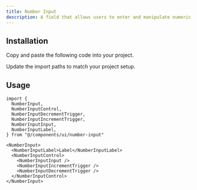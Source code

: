 ```yaml
---
title: Number Input
description: A field that allows users to enter and manipulate numeric values within a specified range.
---
```


<ComponentPreview component="number-input" />

## Installation

<ComponentInstall>

<Fragment slot="manual">

<Steps>

<Step>Copy and paste the following code into your project.</Step>

<ComponentSource component="number-input" />

<Step>Update the import paths to match your project setup.</Step>

</Steps>

</Fragment>

</ComponentInstall>

## Usage

```tsx
import {
  NumberInput,
  NumberInputControl,
  NumberInputDecrementTrigger,
  NumberInputIncrementTrigger,
  NumberInputInput,
  NumberInputLabel,
} from "@/components/ui/number-input"
```

```tsx
<NumberInput>
  <NumberInputLabel>Label</NumberInputLabel>
  <NumberInputControl>
    <NumberInputInput />
    <NumberInputIncrementTrigger />
    <NumberInputDecrementTrigger />
  </NumberInputControl>
</NumberInput>
```
